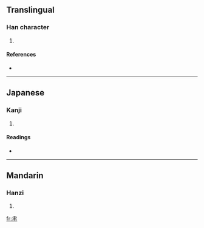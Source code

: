 ==Translingual==

===Han character===
{{Han char|rn=50|rad=巾|as=03|sn=6|four=|canj=中月 (LB), X中月 (XLB)}}

# {{defn|Han|sort=巾03}}

====References====
* {{Han ref|kx=0329.020|dkj=08790|dj=0634.110|hdz=10730.200|uh=5E07|ud=24071}}

----

==Japanese==

===Kanji===
{{ja-kanji|grade=|rs=巾03}}

# {{defn|Japanese|sort=巾03}}

====Readings====
* {{ja-readings|on=[[でん]] (den), [[にょう]] (nyō)|kun=[[てわざがすばやい]] (tewazagasubayai)}}

----

==Mandarin==

===Hanzi===
{{cmn-hanzi|pin=[[niè]] ([[nie4]])|wg=nieh<sup>4</sup>}}

# {{defn|Mandarin|sort=巾03}}

[[fr:帇]]